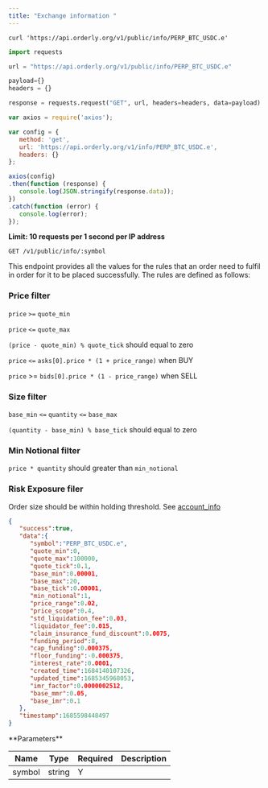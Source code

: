 ```yaml
---
title: "Exchange information "
---
```


<RequestExample>

``` shell shell
curl 'https://api.orderly.org/v1/public/info/PERP_BTC_USDC.e'
```

```python python
import requests

url = "https://api.orderly.org/v1/public/info/PERP_BTC_USDC.e"

payload={}
headers = {}

response = requests.request("GET", url, headers=headers, data=payload)
```

```javascript javascript
var axios = require('axios');

var config = {
   method: 'get',
   url: 'https://api.orderly.org/v1/info/PERP_BTC_USDC.e',
   headers: {}
};

axios(config)
.then(function (response) {
   console.log(JSON.stringify(response.data));
})
.catch(function (error) {
   console.log(error);
});

```
</RequestExample>

**Limit: 10 requests per 1 second per IP address**

`GET /v1/public/info/:symbol`

This endpoint provides all the values for the rules that an order need to fulfil in order for it to be placed successfully. The rules are defined as follows:

### Price filter

`price` `>=` `quote_min`

`price` `<=` `quote_max`

`(price - quote_min) % quote_tick` should equal to zero

`price` `<=` `asks[0].price * (1 + price_range)` when BUY

`price` >= `bids[0].price * (1 - price_range)` when SELL

### Size filter

`base_min` `<=` `quantity` `<=` `base_max`

`(quantity - base_min) % base_tick` should equal to zero

### Min Notional filter

`price * quantity` should greater than `min_notional`

### Risk Exposure filer

Order size should be within holding threshold. See [account_info](#get-account-information)

<ResponseExample>

```json
{
   "success":true,
   "data":{
      "symbol":"PERP_BTC_USDC.e",
      "quote_min":0,
      "quote_max":100000,
      "quote_tick":0.1,
      "base_min":0.00001,
      "base_max":20,
      "base_tick":0.00001,
      "min_notional":1,
      "price_range":0.02,
      "price_scope":0.4,
      "std_liquidation_fee":0.03,
      "liquidator_fee":0.015,
      "claim_insurance_fund_discount":0.0075,
      "funding_period":8,
      "cap_funding":0.000375,
      "floor_funding":-0.000375,
      "interest_rate":0.0001,
      "created_time":1684140107326,
      "updated_time":1685345968053,
      "imr_factor":0.0000002512,
      "base_mmr":0.05,
      "base_imr":0.1
   },
   "timestamp":1685598448497
}
```
</ResponseExample>
**Parameters**

| Name   | Type   | Required | Description |
| ------ | ------ | -------- | ----------- |
| symbol | string | Y        |             |

